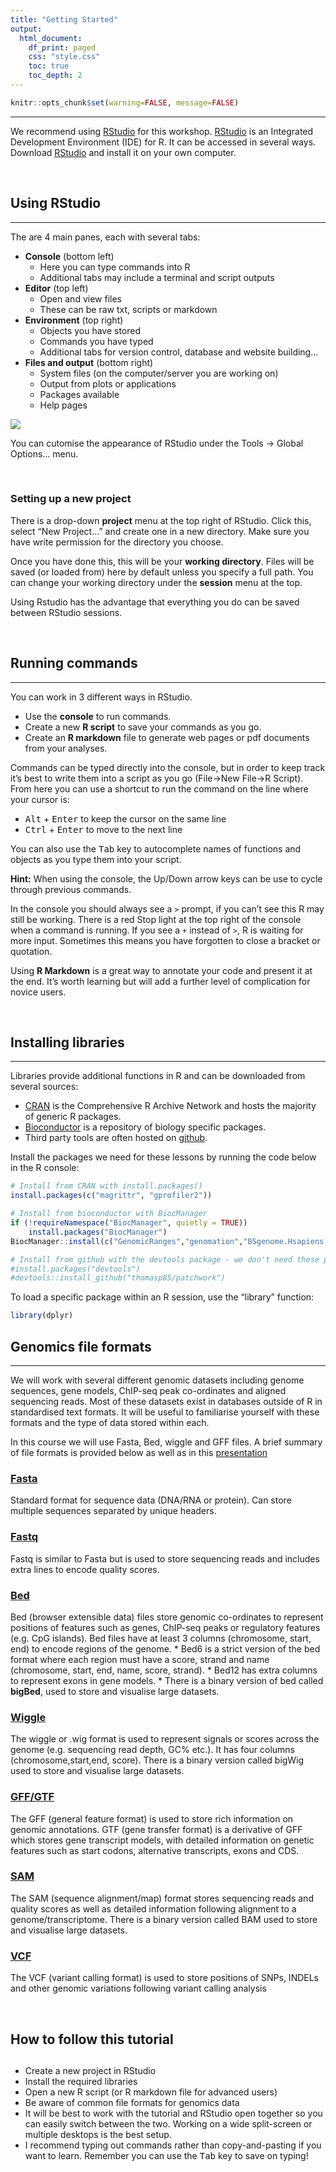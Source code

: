 ```yaml
---
title: "Getting Started"
output: 
  html_document:
    df_print: paged
    css: "style.css"
    toc: true
    toc_depth: 2
---
```


<head>
<script src="https://kit.fontawesome.com/ece750edd7.js" crossorigin="anonymous"></script>
</head>


```r
knitr::opts_chunk$set(warning=FALSE, message=FALSE)
```

----

We recommend using [RStudio](https://rstudio.com/) for this workshop. [RStudio](https://www.rstudio.com/) is an Integrated Development Environment (IDE) for R. It can be accessed in several ways. Download [RStudio](https://rstudio.com/) and install it on your own computer.

<br>

## Using RStudio
***

<div class = "row">
<div class = "col-md-6">
The are 4 main panes, each with several tabs: 

* **Console** (bottom left)
    + Here you can type commands into R 
    + Additional tabs may include a terminal and script outputs
* **Editor** (top left)
    + Open and view files
    + These can be raw txt, scripts or markdown 
* **Environment** (top right)
    + Objects you have stored
    + Commands you have typed
    + Additional tabs for version control, database and website building...
* **Files and output** (bottom right)
    + System files (on the computer/server you are working on)
    + Output from plots or applications 
    + Packages available
    + Help pages
</div>
<div class = "col-md-6">
![](images/rstudio-windows.png)
</div>
</div>

You can cutomise the appearance of RStudio under the Tools -> Global Options... menu.

<br>

###  **Setting up a new project**

There is a drop-down **project** menu at the top right of RStudio. Click this, select "New Project..." and create one in a new directory. Make sure you have write permission for the directory you choose.

Once you have done this, this will be your **working directory**. Files will be saved (or loaded from) here by default unless you specify a full path. You can change your working directory under the **session** menu at the top.

Using Rstudio has the advantage that everything you do can be saved between RStudio sessions.

<br>

## Running commands
***

You can work in 3 different ways in RStudio. 

* Use the **console** to run commands. 
* Create a new **R script** to save your commands as you go.
* Create an **R markdown** file to generate web pages or pdf documents from your analyses.

Commands can be typed directly into the console, but in order to keep track it's best to write them into a script as you go (File->New File->R Script). From here you can use a shortcut to run the command on the line where your cursor is: 

* <kbd>Alt</kbd> + <kbd>Enter</kbd> to keep the cursor on the same line
* <kbd>Ctrl</kbd> + <kbd>Enter</kbd> to move to the next line

You can also use the <kbd>Tab</kbd> key to autocomplete names of functions and objects as you type them into your script.

**Hint:** 
When using the console, the Up/Down arrow keys can be use to cycle through previous commands.

In the console you should always see a `>` prompt, if you can't see this R may still be working. There is a red Stop light at the top right of the console when a command is running. If you see a `+` instead of `>`, R is waiting for more input. Sometimes this means you have forgotten to close a bracket or quotation.

Using **R Markdown** is a great way to annotate your code and present it at the end. It's worth learning but will add a further level of complication for novice users.

<br>

## Installing libraries
***

Libraries provide additional functions in R and can be downloaded from several sources:

* [CRAN](https://cran.r-project.org/) is the Comprehensive R Archive Network and hosts the majority of generic R packages.
* [Bioconductor](https://www.bioconductor.org/) is a repository of biology specific packages.
* Third party tools are often hosted on [github](https://www.github.com).

Install the packages we need for these lessons by running the code below in the R console:

```r

# Install from CRAN with install.packages()
install.packages(c("magrittr", "gprofiler2"))

# Install from bioconductor with BiocManager
if (!requireNamespace("BiocManager", quietly = TRUE))
    install.packages("BiocManager")
BiocManager::install(c("GenomicRanges","genomation","BSgenome.Hsapiens.UCSC.hg19","org.Hs.eg.db","TxDb.Hsapiens.UCSC.hg19.knownGene","biomaRt","AnnotationHub","BSgenome.Mmusculus.UCSC.mm10","ChIPseeker","clusterProfiler",""))

# Install from github with the devtools package - we don't need these packages this is just for demonstration.
#install.packages("devtools")
#devtools::install_github("thomasp85/patchwork")

```

To load a specific package within an R session, use the "library" function:

```r
library(dplyr)
```

## Genomics file formats
***

We will work with several different genomic datasets including genome sequences, gene models, ChIP-seq peak co-ordinates and aligned sequencing reads. Most of these datasets exist in databases outside of R in standardised text formats. It will be useful to familiarise yourself with these formats and the type of data stored within each.

In this course we will use Fasta, Bed, wiggle and GFF files. A brief summary of file formats is provided below as well as in this [presentation](https://docs.google.com/presentation/d/1WjaovDGr6YF0oHU1b1tJwBBvaqAdxBahOWk72LUrmjc/edit?usp=sharing)

### [Fasta](https://en.wikipedia.org/wiki/FASTA_format)
Standard format for sequence data (DNA/RNA or protein). Can store multiple sequences separated by unique headers.

### [Fastq](https://en.wikipedia.org/wiki/FASTQ_format)
Fastq is similar to Fasta but is used to store sequencing reads and includes extra lines to encode quality scores.

### [Bed](https://genome.ucsc.edu/FAQ/FAQformat.html#format1)
Bed (browser extensible data) files store genomic co-ordinates to represent positions of features such as genes, ChIP-seq peaks or regulatory features (e.g. CpG islands). Bed files have at least 3 columns (chromosome, start, end) to encode regions of the genome. 
* Bed6 is a strict version of the bed format where each region must have a score, strand and name (chromosome, start, end, name, score, strand).
* Bed12 has extra columns to represent exons in gene models.
* There is a binary version of bed called **bigBed**, used to store and visualise large datasets.

### [Wiggle](https://genome.ucsc.edu/goldenPath/help/wiggle.html)
The wiggle or .wig format is used to represent signals or scores across the genome (e.g. sequencing read depth, GC% etc.). It has four columns (chromosome,start,end, score). There is a binary version called bigWig used to store and visualise large datasets.

### [GFF/GTF](https://en.wikipedia.org/wiki/General_feature_format)
The GFF (general feature format) is used to store rich information on genomic annotations. GTF (gene transfer format) is a derivative of GFF which stores gene transcript models, with detailed information on genetic features such as start codons, alternative transcripts, exons and CDS.

### [SAM](https://samtools.github.io/hts-specs/SAMv1.pdf)
The SAM (sequence alignment/map) format stores sequencing reads and quality scores as well as detailed information following alignment to a genome/transcriptome. There is a binary version called BAM used to store and visualise large datasets. 

### [VCF](https://genome.ucsc.edu/goldenPath/help/vcf.html)
The VCF (variant calling format) is used to store positions of SNPs, INDELs and other genomic variations following variant calling analysis

<br>
<div class="key-points">
<h2><i class="fas fa-thumbtack"></i> How to follow this tutorial</h2>
##
 * Create a new project in RStudio
 * Install the required libraries
 * Open a new R script (or R markdown file for advanced users)
 * Be aware of common file formats for genomics data
 * It will be best to work with the tutorial and RStudio open together so you can easily switch between the two. Working on a wide split-screen or multiple desktops is the best setup.
 * I recommend typing out commands rather than copy-and-pasting if you want to learn. Remember you can use the <kbd>Tab</kbd> key to save on typing!
</div>
<br>
